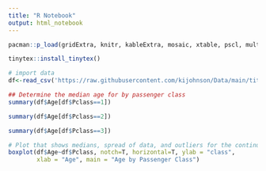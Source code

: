```yaml
---
title: "R Notebook"
output: html_notebook
---
```


```r
pacman::p_load(gridExtra, knitr, kableExtra, mosaic, xtable, pscl, multcomp, pander, MASS, tidyverse, lmtest, readr)

tinytex::install_tinytex() 
```


```r
# import data
df<-read_csv('https://raw.githubusercontent.com/kijohnson/Data/main/titanic.csv')
```

```r
## Determine the median age for by passenger class 
summary(df$Age[df$Pclass==1])

summary(df$Age[df$Pclass==2])

summary(df$Age[df$Pclass==3])
```


```r
# Plot that shows medians, spread of data, and outliers for the continuous variable age according to passenger class
boxplot(df$Age~df$Pclass, notch=T, horizontal=T, ylab = "class",
        xlab = "Age", main = "Age by Passenger Class")
```

